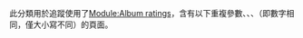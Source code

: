 {{tracking category}}
{{hidden category}}
{{empty category}}
{{polluted category}}
此分類用於追蹤使用了[[Module:Album_ratings|Module:Album ratings]]，含有以下重複參數{{para|rev#Score}}、{{para|Rev#Score}}、{{para|rev#score}}、{{para|Rev#score}}（即數字相同，僅大小寫不同）的頁面。